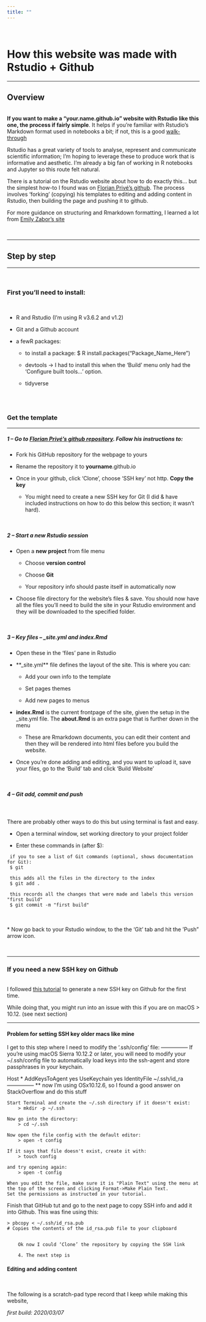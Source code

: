 ```yaml
---
title: ""
---
```

<br>

# How this website was made with Rstudio + Github

***

## Overview  
<br>
**If you want to make a "your.name.github.io" website with Rstudio like this one, the process if fairly simple**. It helps if you're familiar with Rstudio's Markdown format used in notebooks a bit; if not, this is a good [walk-through](https://seb951.github.io/rmarkdown_workshop/Rmarkdown/rmarkdown_main.html)  

Rstudio has a great variety of tools to analyse, represent and communicate scientific information; 
I'm hoping to leverage these to produce work that is  informative and aesthetic. I'm already a big fan of working in R notebooks and Jupyter so this route felt natural.


There is a tutorial on the Rstudio website about how to do exactly this... but the simplest how-to I found was on [Florian Privé's github](https://github.com/privefl/rmarkdown-website-template#make-your-website-with-r-markdown-in-minutes).  The process involves 'forking' (copying) his templates to editing and adding content in Rstudio, then building the page and pushing it to github.

For more guidance on structuring and Rmarkdown formatting, I learned a lot from [Emily Zabor's site](https://www.emilyzabor.com/tutorials/rmarkdown_websites_tutorial.html#personal_websites)
<br>

<br>

***
## Step by step  
***
<br>

###  **First you'll need to install**:
<br>

  +  R and Rstudio (I'm using R v3.6.2 and v1.2)  
  
  +  Git and a Github account  
  
  +  a fewR packages:  
  
      *  to install a package: $ R install.packages("Package_Name_Here")  
  
      *  devtools -> I had to install this when the 'Build' menu only had the 'Configure built tools...' option.  
  
      *  tidyverse  
<br>

<br>

### **Get the template**
***
  


##### **1 -- Go to [Florian Privé's github repository](https://github.com/privefl/rmarkdown-website-template#make-your-website-with-r-markdown-in-minutes).**  Follow his instructions to:

+ Fork his GitHub repository for the webpage to yours

+ Rename the repository it to **yourname**.github.io 
  
+ Once in your github, click ‘Clone’, choose ‘SSH key’ not http. **Copy the key**

  * You might need to create a new SSH key for Git (I did & have included instructions on how to do this below this section; it wasn't hard).
  <br>  
  
  <br>  

##### **2 -- Start a new Rstudio session**
  
  + Open a **new project** from file menu
  
    * Choose **version control**  
  
    * Choose **Git**
  
    * Your repository info should paste itself in automatically now <p>  
  
  + Choose file directory for the website's files & save.
  You should now have all the files you'll need to build the site in your Rstudio environment and they will be downloaded to the specified folder.

<br>  
  
#####  **3 -- Key files** --  *\_site.yml* and *index.Rmd*

  + Open these in the 'files' pane in Rstudio
  
  + **_site.yml** file defines the layout of the site. This is where you can:
  
    * Add your own info to the template
    
    * Set pages themes  
  
    * Add new pages to menus  <p>  <p>
    
    
  + **index.Rmd** is the current frontpage of the site, given the setup in the _site.yml file. The **about.Rmd** is an extra page that is further down in the menu
    
    * These are Rmarkdown documents, you can edit their content and then they will be rendered into html files before you build the website.<p>
    
  *  Once you're done adding and editing, and you want to upload it, save your files, go to the 'Build' tab and click 'Build Website'
  
  
  
<br>  

##### **4 -- Git add, commit and push**
<br>  

There are probably other ways to do this but using terminal is fast and easy.  

* Open a terminal window, set working directory to your project folder

* Enter these commands in (after $):
```
 if you to see a list of Git commands (optional, shows documentation for Git):
 $ git
 
 this adds all the files in the directory to the index
 $ git add .
 
 this records all the changes that were made and labels this version "first build"
 $ git commit -m "first build"
 ```
<br>  
* Now go back to your Rstudio window, to the the 'Git' tab and hit the 'Push" arrow icon.
<br>  

<br>  
  
***  
### If you need a new SSH key on Github  
<br>
I followed [this tutorial](https://help.github.com/en/github/authenticating-to-github/generating-a-new-ssh-key-and-adding-it-to-the-ssh-agent) to generate a new SSH key on Github for the first time.

While doing that, you might run into an issue with this if you are on macOS > 10.12. (see next section)
<br>  
  
***
#### Problem for setting SSH key older macs like mine

I get to this step where I need to modify the ‘.ssh/config’ file:
—————
If you're using macOS Sierra 10.12.2 or later, you will need to modify your ~/.ssh/config file to automatically load keys into the ssh-agent and store passphrases in your keychain.

Host *
  AddKeysToAgent yes
  UseKeychain yes
  IdentityFile ~/.ssh/id_ra
—————
** now I’m using OSx10.12.6, so I found a good answer on StackOverflow and do this stuff
    
    Start Terminal and create the ~/.ssh directory if it doesn't exist:
    	> mkdir -p ~/.ssh
    
    Now go into the directory:
    	> cd ~/.ssh
    
    Now open the file config with the default editor:
    	> open -t config
    
    If it says that file doesn't exist, create it with:
    	> touch config
    
    and try opening again:
     	> open -t config
    
    When you edit the file, make sure it is "Plain Text" using the menu at the top of the screen and clicking Format->Make Plain Text.
    Set the permissions as instructed in your tutorial.

Finish that GitHub tut and go to the next page to copy SSH info and add it into Github.
This was fine using this:

	> pbcopy < ~/.ssh/id_rsa.pub
	# Copies the contents of the id_rsa.pub file to your clipboard


		Ok now I could ‘Clone’ the repository by copying the SSH link
		
		4. The next step is
  
#### **Editing and adding content**
<br>

The following is a scratch-pad type record that I keep while making this website,  

*first build: 2020/03/07*

